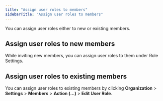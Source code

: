 ```yaml
---
title: "Assign user roles to members"
sidebarTitle: "Assign user roles to members"
---
```


You can assign user roles either to new or existing members.

## Assign user roles to new members

While inviting new members, you can assign user roles to them under Role Settings.

## Assign user roles to existing members

You can assign user roles to existing members by clicking **Organization** > **Settings** > **Members** > **Action (...)** > **Edit User Role**.
